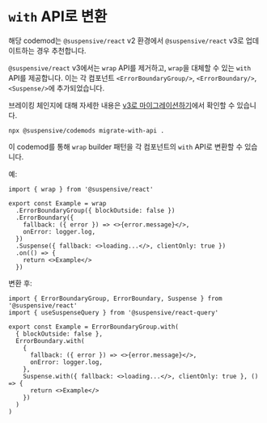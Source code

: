 
# `with` API로 변환

<Callout type='info'>

해당 codemod는 `@suspensive/react` v2 환경에서 `@suspensive/react` v3로 업데이트하는 경우 추천합니다.

</Callout>

`@suspensive/react` v3에서는 `wrap` API를 제거하고, `wrap`을 대체할 수 있는 `with` API를 제공합니다. 이는 각 컴포넌트 `<ErrorBoundaryGroup/>`, `<ErrorBoundary/>`, `<Suspense/>`에 추가되었습니다.

브레이킹 체인지에 대해 자세한 내용은 [v3로 마이그레이션하기](/docs/react/migration/migrate-to-v3)에서 확인할 수 있습니다.

```shell
npx @suspensive/codemods migrate-with-api .
```

이 codemod를 통해 `wrap` builder 패턴을 각 컴포넌트의 `with` API로 변환할 수 있습니다.

예:

```tsx /wrap/
import { wrap } from '@suspensive/react'

export const Example = wrap
  .ErrorBoundaryGroup({ blockOutside: false })
  .ErrorBoundary({
    fallback: ({ error }) => <>{error.message}</>,
    onError: logger.log,
  })
  .Suspense({ fallback: <>loading...</>, clientOnly: true })
  .on(() => {
    return <>Example</>
  })
```

변환 후:

```tsx /with/
import { ErrorBoundaryGroup, ErrorBoundary, Suspense } from '@suspensive/react'
import { useSuspenseQuery } from '@suspensive/react-query'

export const Example = ErrorBoundaryGroup.with(
  { blockOutside: false },
  ErrorBoundary.with(
    {
      fallback: ({ error }) => <>{error.message}</>,
      onError: logger.log,
    },
    Suspense.with({ fallback: <>loading...</>, clientOnly: true }, () => {
      return <>Example</>
    })
  )
)
```
